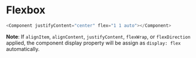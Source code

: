 
# Flexbox
```js
<Component justifyContent="center" flex="1 1 auto"></Component>
```

**Note**: If `alignItem`, `alignContent`, `justifyContent`, `flexWrap`, or `flexDirection` applied, the component display property will be assign as `display: flex` automatically.
<Story id="utils-flexbox--list" />
